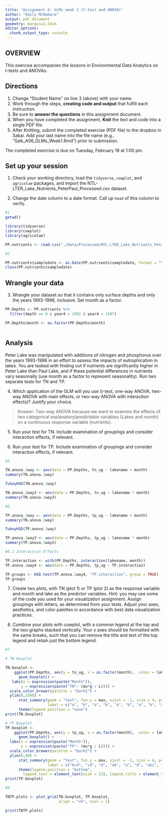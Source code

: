 ```yaml
---
title: "Assignment 6: GLMs week 1 (t-test and ANOVA)"
author: "Emily McNamara"
output: pdf_document
geometry: margin=2.54cm
editor_options: 
  chunk_output_type: console
---
```


## OVERVIEW

This exercise accompanies the lessons in Environmental Data Analytics on t-tests and ANOVAs. 

## Directions
1. Change "Student Name" on line 3 (above) with your name.
3. Work through the steps, **creating code and output** that fulfill each instruction.
4. Be sure to **answer the questions** in this assignment document.
6. When you have completed the assignment, **Knit** the text and code into a single PDF file.
8. After Knitting, submit the completed exercise (PDF file) to the dropbox in Sakai. Add your last name into the file name (e.g., "Salk_A06_GLMs_Week1.Rmd") prior to submission.

The completed exercise is due on Tuesday, February 18 at 1:00 pm.

## Set up your session

1. Check your working directory, load the `tidyverse`, `cowplot`, and `agricolae` packages, and import the NTL-LTER_Lake_Nutrients_PeterPaul_Processed.csv dataset. 

2. Change the date column to a date format. Call up `head` of this column to verify.


```r
#1
getwd()

library(tidyverse)
library(cowplot)
library(agricolae)

PP.nutrients <- read.csv("./Data/Processed/NTL-LTER_Lake_Nutrients_PeterPaul_Processed.csv")

#2

PP.nutrients$sampledate <- as.Date(PP.nutrients$sampledate, format = "%Y-%m-%d")
class(PP.nutrients$sampledate)

```


## Wrangle your data

3. Wrangle your dataset so that it contains only surface depths and only the years 1993-1996, inclusive. Set month as a factor.
```r

PP.Depths <- PP.nutrients %>%
  filter(depth == 0 & year4 > 1992 & year4 < 1997)

PP.Depths$month <- as.factor(PP.Depths$month)



```

## Analysis

Peter Lake was manipulated with additions of nitrogen and phosphorus over the years 1993-1996 in an effort to assess the impacts of eutrophication in lakes. You are tasked with finding out if nutrients are significantly higher in Peter Lake than Paul Lake, and if these potential differences in nutrients vary seasonally (use month as a factor to represent seasonality). Run two separate tests for TN and TP.

4. Which application of the GLM will you use (t-test, one-way ANOVA, two-way ANOVA with main effects, or two-way ANOVA with interaction effects)? Justify your choice.

> Answer: Two-way ANOVA because we want to examine the effects of two categorical explanatory/predictable variables (Lakes and month) on a continuous response variable (nutrients).

5. Run your test for TN. Include examination of groupings and consider interaction effects, if relevant.

6. Run your test for TP. Include examination of groupings and consider interaction effects, if relevant.

```r
#5

TN.anova.2way <- aov(data = PP.Depths, tn_ug ~ lakename + month)
summary(TN.anova.2way)

TukeyHSD(TN.anova.2way)

TN.anova.2way3 <- aov(data = PP.Depths, tn_ug ~ lakename * month)
summary(TN.anova.2way3)

#6. 

TP.anova.2way <- aov(data = PP.Depths, tp_ug ~ lakename + month)
summary(TN.anova.2way)

TukeyHSD(TP.anova.2way)

TP.anova.2way3 <- aov(data = PP.Depths, tp_ug ~ lakename * month)
summary(TP.anova.2way3)

#6.1 Interaction Effects

TP.interaction <- with(PP.Depths, interaction(lakename, month))
TP.anova.2way4 <- aov(data = PP.Depths, tp_ug ~ TP.interaction)

TP.groups <- HSD.test(TP.anova.2way4, "TP.interaction", group = TRUE)
TP.groups
```

7. Create two plots, with TN (plot 1) or TP (plot 2) as the response variable and month and lake as the predictor variables. Hint: you may use some of the code you used for your visualization assignment. Assign groupings with letters, as determined from your tests. Adjust your axes, aesthetics, and color palettes in accordance with best data visualization practices.

8. Combine your plots with cowplot, with a common legend at the top and the two graphs stacked vertically. Your x axes should be formatted with the same breaks, such that you can remove the title and text of the top legend and retain just the bottom legend. 

```r
#7

# TN Boxplot

TN.boxplot <- 
    ggplot(PP.Depths, aes(y = tn_ug, x = as.factor(month),  color = lakename)) +
      geom_boxplot() +
   labs(x = expression(paste("Month")),
       y = expression(paste("TN"~ (mu*g / L)))) +
  scale_color_brewer(palette = "Dark2") +
  ylim(0,2500) +
      stat_summary(geom = "text", fun.y = max, vjust = -1, size = 4, position = position_dodge(.7),
                   label = c("a", "b", "a", "b", "a", "b", "a", "b", "a", "b")) +
      theme(legend.position = "none")
print(TN.boxplot)

# TP Boxplot
TP.boxplot <- 
    ggplot(PP.Depths, aes(y = tp_ug, x = as.factor(month),  color = lakename)) +
      geom_boxplot() +
  labs(x = expression(paste("Month")),
       y = expression(paste("TP"~ (mu*g / L)))) +
  scale_color_brewer(palette = "Dark2") +
  ylim(0,80) +
      stat_summary(geom = "text", fun.y = max, vjust = -1, size = 4, position = position_dodge(.7),
                   label = c("bcd", "cd", "d", "ab", "a", "d", "abc", "d", "abcd", "cd")) +
      theme(legend.position = "bottom", 
        legend.text = element_text(size = 12), legend.title = element_text(size = 12))
print(TP.boxplot)

#8

TNTP.plots <- plot_grid(TN.boxplot, TP.boxplot, 
                        align = "vh", ncol = 1)

print(TNTP.plots)

```




